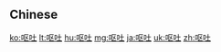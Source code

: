 {{also|嘔吐}}
==Chinese==
{{zh-see|嘔吐}}

[[ko:呕吐]]
[[lt:呕吐]]
[[hu:呕吐]]
[[mg:呕吐]]
[[ja:呕吐]]
[[uk:呕吐]]
[[zh:呕吐]]